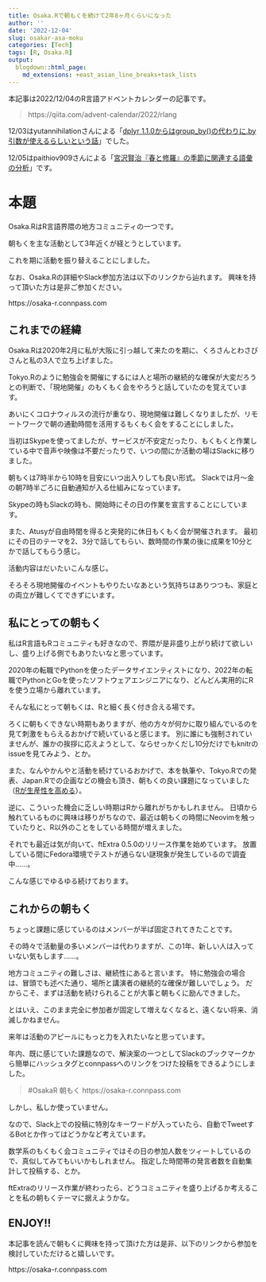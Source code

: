 ```yaml
---
title: Osaka.Rで朝もくを続けて2年8ヶ月くらいになった
author: ''
date: '2022-12-04'
slug: osakar-asa-moku
categories: [Tech]
tags: [R, Osaka.R]
output:
  blogdown::html_page:
    md_extensions: +east_asian_line_breaks+task_lists
---
```


本記事は2022/12/04のR言語アドベントカレンダーの記事です。

> https://qiita.com/advent-calendar/2022/rlang

12/03はyutannihilationさんによる「[dplyr 1.1.0からはgroup_by()の代わりに.by引数が使えるらしいという話](https://notchained.hatenablog.com/entry/2022/12/03/000000)」でした。

12/05はpaithiov909さんによる「[宮沢賢治『春と修羅』の季節に関連する語彙の分析](https://lyrikuso.netlify.app/haruto-shura/)」です。


# 本題

Osaka.RはR言語界隈の地方コミュニティの一つです。

朝もくを主な活動として3年近くが経とうとしています。

これを期に活動を振り替えることにしました。

なお、Osaka.Rの詳細やSlack参加方法は以下のリンクから辿れます。
興味を持って頂いた方は是非ご参加ください。

https://osaka-r.connpass.com

## これまでの経緯

Osaka.Rは2020年2月に私が大阪に引っ越して来たのを期に、くろさんとわさびさんと私の3人で立ち上げました。

Tokyo.Rのように勉強会を開催にするには人と場所の継続的な確保が大変だろうとの判断で、「現地開催」のもくもく会をやろうと話していたのを覚えています。

あいにくコロナウィルスの流行が重なり、現地開催は難しくなりましたが、リモートワークで朝の通勤時間を活用するもくもく会をすることにしました。

当初はSkypeを使ってましたが、サービスが不安定だったり、もくもくと作業している中で音声や映像は不要だったりで、いつの間にか活動の場はSlackに移りました。

朝もくは7時半から10時を目安にいつ出入りしても良い形式。
Slackでは月〜金の朝7時半ごろに自動通知が入る仕組みになっています。

Skypeの時もSlackの時も、開始時にその日の作業を宣言することにしています。

また、Atusyが自由時間を得ると突発的に休日もくもく会が開催されます。
最初にその日のテーマを2、3分で話してもらい、数時間の作業の後に成果を10分とかで話してもらう感じ。

活動内容はだいたいこんな感じ。

そろそろ現地開催のイベントもやりたいなあという気持ちはありつつも、家庭との両立が難しくてできずにいます。

## 私にとっての朝もく

私はR言語もRコミュニティも好きなので、界隈が是非盛り上がり続けて欲しいし、盛り上げる側でもありたいなと思っています。

2020年の転職でPythonを使ったデータサイエンティストになり、2022年の転職でPythonとGoを使ったソフトウェアエンジニアになり、どんどん実用的にRを使う立場から離れています。

そんな私にとって朝もくは、Rと細く長く付き合える場です。

ろくに朝もくできない時期もありますが、他の方々が何かに取り組んでいるのを見て刺激をもらえるおかげで続いていると感じます。
別に誰にも強制されていませんが、誰かの挨拶に応えようとして、ならせっかくだし10分だけでもknitrのissueを見てみよう、とか。

また、なんやかんやと活動を続けているおかげで、本を執筆や、Tokyo.Rでの発表、Japan.Rでの企画などの機会も頂き、朝もくの良い課題になっていました（[Rが生産性を高める](https://gihyo.jp/book/2022/978-4-297-12524-0)）。

逆に、こういった機会に乏しい時期はRから離れがちかもしれません。
日頃から触れているものに興味は移りがちなので、最近は朝もくの時間にNeovimを触っていたりと、R以外のことをしている時間が増えました。

それでも最近は気が向いて、ftExtra 0.5.0のリリース作業を始めています。
放置している間にFedora環境でテストが通らない謎現象が発生しているので調査中……。

こんな感じでゆるゆる続けております。

## これからの朝もく

ちょっと課題に感じているのはメンバーが半ば固定されてきたことです。

その時々で活動量の多いメンバーは代わりますが、この1年、新しい人は入っていない気もします……。

地方コミュニティの難しさは、継続性にあると言います。
特に勉強会の場合は、冒頭でも述べた通り、場所と講演者の継続的な確保が難しいでしょう。
だからこそ、まずは活動を続けられることが大事と朝もくに励んできました。

とはいえ、このまま完全に参加者が固定して増えなくなると、遠くない将来、消滅しかねません。

来年は活動のアピールにもっと力を入れたいなと思っています。

年内、既に感じていた課題なので、解決案の一つとしてSlackのブックマークから簡単にハッシュタグとconnpassへのリンクをつけた投稿をできるようにしました。

> #OsakaR 朝もく https://osaka-r.connpass.com

しかし、私しか使っていません。

なので、Slack上での投稿に特別なキーワードが入っていたら、自動でTweetするBotとか作ってはどうかなど考えています。

数学系のもくもく会コミュニティではその日の参加人数をツィートしているので、真似してみてもいいかもしれません。
指定した時間帯の発言者数を自動集計して投稿する、とか。

ftExtraのリリース作業が終わったら、どうコミュニティを盛り上げるか考えることを私の朝もくテーマに据えようかな。

## ENJOY!!

本記事を読んで朝もくに興味を持って頂けた方は是非、以下のリンクから参加を検討していただけると嬉しいです。

https://osaka-r.connpass.com

